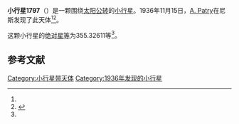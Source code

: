 {{Infobox planet
| bgcolour = #FFFFC0
| name = 1797 Schaumasse
| symbol = 
| image = 
| caption = 
| discovery = yes
| discovery_ref = 
| discoverer = [[A._Patry|A. Patry]]
| discovery_site = [[尼斯|尼斯]] 
| discovered = 1936年11月15日
| designations = yes
| mp_name = 
| named_after = 
| alt_names = 1936 VH/ 1929 SR / 1951 EZ1 / 1958 GC / 1959 SG / 1969 TD
| mp_category = [[主带小行星|主带小行星]]
| orbit_ref = <ref name="a">[http://ssd.jpl.nasa.gov/sbdb.cgi?sstr=1797 1797 Schaumasse] {{Wayback|url=http://ssd.jpl.nasa.gov/sbdb.cgi?sstr=1797 |date=20210121094019 }}，小行星數據庫瀏覽器（JPL Small-Body Database Browser）－[[美国国家航空航天局|美国国家航空航天局]]喷气推进实验室</ref>
| epoch = 2456400.5 (2013年4月18日更新)
| aphelion = {{convert|2.2891566|AU|km|3|abbr=on|lk=out}}
| perihelion = {{convert|2.1833112|AU|km|3|abbr=on}}
| semimajor = {{convert|2.2362339|AU|km|3|abbr=on}}
| eccentricity = 0.023666
| period = 1221.446027 [[日|日]]<br />3.34[[儒略年|儒略年]]
| avg_speed = 
| inclination = 3.14223
| asc_node = 29.72750
| mean_anomaly = 
| arg_peri = 355.32611
| satellites = 
| physical_characteristics = yes
| dimensions = 
| mass = 
| density = 
| surface_grav = 
| escape_velocity = 
| sidereal_day = 
| axial_tilt = 
| pole_ecliptic_lat = 
| pole_ecliptic_lon = 
| albedo = 
| temperatures= 
| temp_name1 = 
| mean_temp_1 = 
| max_temp_1 = 
| temp_name2 = 
| max_temp_2 = 
| spectral_type = 
| abs_magnitude = 355.32611
}}

'''小行星1797'''（{{lang-en|1797 Schaumasse}}）是一颗围绕[[太阳|太阳]][[公转|公转]]的[[小行星|小行星]]。1936年11月15日，[[A._Patry|A. Patry]]在尼斯发现了此天体<ref name="a" /><ref>{{cite news|title=小行星列表|url=http://cfa-www.harvard.edu/iau/lists/NumberedMPs.txt|accessdate=2013-07-08|newspaper=哈佛大学|archive-date=2008-05-17|archive-url=https://web.archive.org/web/20080517010638/http://cfa-www.harvard.edu/iau/lists/NumberedMPs.txt|dead-url=no}}</ref>。

这颗小行星的[[绝对星等|绝对星等]]为355.32611等<ref name="a" />。

==参考文献==
{{reflist}}
{{Minor Planet Number|[[小行星1796|小行星1796]]|[[小行星1798|小行星1798]]}}

{{小天体}}

[[Category:小行星带天体|Category:小行星带天体]]
[[Category:1936年发现的小行星|Category:1936年发现的小行星]]

{{asteroid-stub}}